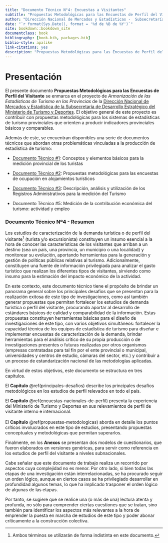 ```yaml
---
title: "Documento Técnico N°4: Encuestas a Visitantes"
subtitle: "Propuestas Metodológicas para las Encuestas de Perfil del Visitante"
author: "Dirección Nacional de Mercados y Estadísticas -  Subsecretaría de Desarrollo Estratégico"
date: "`r format(Sys.Date(), format = '%d de %B de %Y')`"
site: bookdown::bookdown_site
documentclass: book
bibliography: [book.bib, packages.bib]
biblio-style: apalike
link-citations: yes
description: "Propuestas Metodológicas para las Encuestas de Perfil del Visitante"
---
```


# **Presentación** {.unnumbered}

El presente documento **Propuestas Metodológicas para las Encuestas de Perfil del Visitante** se enmarca en el proyecto de *Armonización de las Estadísticas de Turismo en las Provincias* de la [Dirección Nacional de Mercados y Estadística de la Subsecretaría de Desarrollo Estratégico del Ministerio de Turismo y Deportes](http://datos.yvera.gob.ar/). El objetivo general de este proyecto es contribuir con propuestas metodológicas para los sistemas de estadísticas de turismo provinciales que orienten a producir indicadores provinciales básicos y comparables.

Además de este, se encuentran disponibles una serie de documentos técnicos que abordan otras problemáticas vinculadas a la producción de estadística de turismo:

-   [Documento Técnico \#1](https://dnme-minturdep.github.io/DT1_medicion_turismo/): Conceptos y elementos básicos para la medición provincial de los turistas

-   [Documento Técnico \#2](https://dnme-minturdep.github.io/DT2_encuestas/): Propuestas metodológicas para las encuestas de ocupación en alojamientos turísticos

-   [Documento Técnico \#3](https://dnme-minturdep.github.io/DT3_registros_adminsitrativos/): Descripción, análisis y utilización de los Registros Administrativos para la medición del Turismo

-   Documento Técnico \#5: Medición de la contribución económica del turismo: actividad y empleo

### Documento Técnico Nº4 - Resumen

Los estudios de caracterización de la demanda turística o de perfil del visitante[^index-1] (turista y/o excursionista) constituyen un insumo esencial a la hora de conocer las características de los visitantes que arriban a un destino (sea un país, una provincia, un municipio o una localidad) y monitorear su evolución, aportando herramientas para la generación y gestión de políticas públicas relativas al turismo. Adicionalmente, constituyen una fuente de información privilegiada para analizar el gasto turístico que realizan los diferentes tipos de visitantes, sirviendo como insumo para la estimación del impacto económico de la actividad.

[^index-1]: Ambos términos se utilizarán de forma indistinta en este documento.

En este contexto, este documento técnico tiene el propósito de brindar un panorama general sobre los principales desafíos que se presentan para la realización exitosa de este tipo de investigaciones, como así también generar propuestas que permitan fortalecer los estudios de demanda turística o perfil del visitante, procurando aportar al desarrollo de estándares básicos de calidad y comparabilidad de la información. Estas propuestas constituyen herramientas básicas para el diseño de investigaciones de este tipo, con varios objetivos simultáneos: fortalecer la capacidad técnica de los equipos de estadística de turismo para diseñar e implementar encuestas de caracterización de la demanda, brindar herramientas para el análisis crítico de su propia producción o de investigaciones presentes o futuras realizadas por otros organismos (empresas contratadas para tal fin por el ente provincial o municipal, universidades y centros de estudio, cámaras del sector, etc.) y contribuir a un proceso de estandarización nacional de las metodologías aplicadas.

En virtud de estos objetivos, este documento se estructura en tres capítulos.

El **Capítulo** \@ref(principales-desafios) describe los principales desafíos metodológicos en los estudios de perfil relevados en todo el país.

El **Capítulo** \@ref(encuestas-nacionales-de-perfil) presenta la experiencia del Ministerio de Turismo y Deportes en sus relevamientos de perfil de visitante interno e internacional.\
\
El **Capítulo** \@ref(propuestas-metodologicas) aborda en detalle los puntos críticos involucrados en este tipo de estudios, presentando propuestas conceptuales y metodológicas que permitan superarlos. 

Finalmente, en los **Anexos** se presentan dos modelos de cuestionarios, que fueron elaborados en versiones genéricas, para servir como referencia en los estudios de perfil del visitante a niveles subnacionales.

Cabe señalar que este documento de trabajo realiza un recorrido por aspectos cuya complejidad no es menor. Por otro lado, si bien todas las etapas de una investigación están interrelacionadas, se ha procurado seguir un orden lógico, aunque en ciertos casos se ha privilegiado desarrollar en profundidad algunos temas, lo que ha implicado trasponer el orden lógico de algunas de las etapas. 

Por tanto, se sugiere que se realice una (o más de una) lectura atenta y profunda, no sólo para comprender ciertas cuestiones que se tratan, sino también para identificar los aspectos más relevantes a la hora de emprender la puesta en marcha de estudios de este tipo y poder abonar críticamente a la construcción colectiva.
